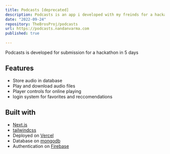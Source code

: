 ```yaml
---
title: Podcasts [deprecated]
description: Podcasts is an app i developed with my freinds for a hackathon in 5 days
date: "2022-09-24"
repository: TheBrosProj/podcasts
url: https://podcasts.nandanvarma.com
published: true
  
---
```


Podcasts is developed for submission for a hackathon in 5 days

## Features

- Store audio in database
- Play and download audio files
- Player controls for online playing
- login system for favorites and reccomendations


## Built with

- [Next.js](https://nextjs.org)
- [tailwindcss](https://tailwindcss.com)
- Deployed on [Vercel](https://vercel.com)
- Database on [mongodb](https://www.mongodb.com)
- Authentication on [Firebase](https://firebase.google.com)

